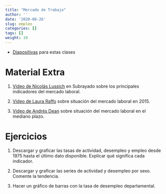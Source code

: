 ```yaml
---
title: "Mercado de Trabajo"
author: ''
date: '2020-08-26'
slug: empleo
categories: []
tags: []
weight: 10
---
```



- [Diapositivas](https://empleo--diapos-econ.netlify.app) para estas clases


# Material Extra

1. [Video de Nicolás Lussich](https://www.youtube.com/watch?v=B8VclnrVEPA) en Subrayado sobre los principales indicadores del mercado laboral.

2. [Video de Laura Raffo](https://www.youtube.com/watch?v=NMejCq1WrZE) sobre situación del mercado laboral en 2015.

3. [Video de Andrés Dean](https://www.youtube.com/watch?v=zzTK0d-iQEI) sobre situación del mercado laboral en el mediano plazo.


# Ejercicios

1. Descargar y graficar las tasas de actividad, desempleo y empleo desde 1975 hasta el último dato disponible. Explicar qué significa cada indicador. 


2. Descargar y graficar las series de actividad y desempleo por sexo. Comente la tendencia.

3. Hacer un gráfico de barras con la tasa de desempleo departamental.
